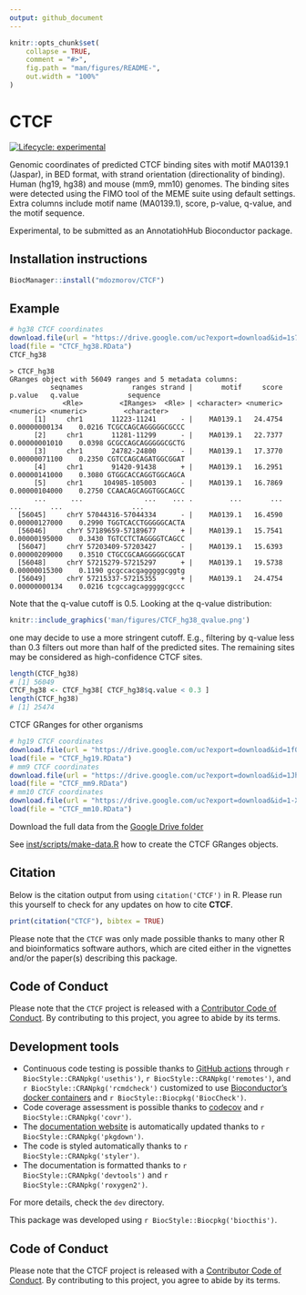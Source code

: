 ```yaml
---
output: github_document
---
```


<!-- README.md is generated from README.Rmd. Please edit that file -->

```r
knitr::opts_chunk$set(
    collapse = TRUE,
    comment = "#>",
    fig.path = "man/figures/README-",
    out.width = "100%"
)
```

# CTCF

<!-- badges: start -->
[![Lifecycle: experimental](https://img.shields.io/badge/lifecycle-experimental-orange.svg)](https://lifecycle.r-lib.org/articles/stages.html#experimental)
<!-- badges: end -->

Genomic coordinates of predicted CTCF binding sites with motif MA0139.1 
(Jaspar), in BED format, with strand orientation (directionality of binding). 
Human (hg19, hg38) and mouse (mm9, mm10) genomes. The binding sites were 
detected using the FIMO tool of the MEME suite using default settings. 
Extra columns include motif name (MA0139.1), score, p-value, q-value, and 
the motif sequence.

Experimental, to be submitted as an AnnotatiohHub Bioconductor package.

## Installation instructions

<!--
Get the latest stable `R` release from [CRAN](http://cran.r-project.org/). Then install `CTCF` using from [Bioconductor](http://bioconductor.org/) the following code:

```r
if (!requireNamespace("BiocManager", quietly = TRUE)) {
    install.packages("BiocManager")
}

BiocManager::install("CTCF")
```

And the development version from [GitHub](https://github.com/mdozmorov/CTCF) with:
-->

```r
BiocManager::install("mdozmorov/CTCF")
```

## Example

```r
# hg38 CTCF coordinates
download.file(url = "https://drive.google.com/uc?export=download&id=1s70dQy_zSSP8rsMa9VPEQS1DvUF-bA8o", destfile = "CTCF_hg38.RData")
load(file = "CTCF_hg38.RData")
CTCF_hg38
```
```
> CTCF_hg38
GRanges object with 56049 ranges and 5 metadata columns:
          seqnames            ranges strand |       motif     score       p.value   q.value            sequence
             <Rle>         <IRanges>  <Rle> | <character> <numeric>     <numeric> <numeric>         <character>
      [1]     chr1       11223-11241      - |    MA0139.1   24.4754 0.00000000134    0.0216 TCGCCAGCAGGGGGCGCCC
      [2]     chr1       11281-11299      - |    MA0139.1   22.7377 0.00000001010    0.0398 GCGCCAGCAGGGGGCGCTG
      [3]     chr1       24782-24800      - |    MA0139.1   17.3770 0.00000071100    0.2350 CGTCCAGCAGATGGCGGAT
      [4]     chr1       91420-91438      + |    MA0139.1   16.2951 0.00000141000    0.3080 GTGGCACCAGGTGGCAGCA
      [5]     chr1     104985-105003      - |    MA0139.1   16.7869 0.00000104000    0.2750 CCAACAGCAGGTGGCAGCC
      ...      ...               ...    ... .         ...       ...           ...       ...                 ...
  [56045]     chrY 57044316-57044334      - |    MA0139.1   16.4590 0.00000127000    0.2990 TGGTCACCTGGGGGCACTA
  [56046]     chrY 57189659-57189677      + |    MA0139.1   15.7541 0.00000195000    0.3430 TGTCCTCTAGGGGTCAGCC
  [56047]     chrY 57203409-57203427      - |    MA0139.1   15.6393 0.00000209000    0.3510 CTGCCGCAAGGGGGCGCAT
  [56048]     chrY 57215279-57215297      + |    MA0139.1   19.5738 0.00000015300    0.1190 gcgccacgagggggcggtg
  [56049]     chrY 57215337-57215355      + |    MA0139.1   24.4754 0.00000000134    0.0216 tcgccagcagggggcgccc
```

Note that the q-value cutoff is 0.5. Looking at the q-value distribution:

```r
knitr::include_graphics('man/figures/CTCF_hg38_qvalue.png')
```

one may decide to use a more stringent cutoff. E.g., filtering by q-value less than
0.3 filters out more than half of the predicted sites. The remaining sites may be
considered as high-confidence CTCF sites.

```r
length(CTCF_hg38)
# [1] 56049
CTCF_hg38 <- CTCF_hg38[ CTCF_hg38$q.value < 0.3 ]
length(CTCF_hg38)
# [1] 25474
```


CTCF GRanges for other organisms

```r
# hg19 CTCF coordinates
download.file(url = "https://drive.google.com/uc?export=download&id=1f0QpyzJl-cguVHmXVq-h0LNP0-I5whfZ", destfile = "CTCF_hg19.RData")
load(file = "CTCF_hg19.RData")
# mm9 CTCF coordinates
download.file(url = "https://drive.google.com/uc?export=download&id=1JhwQpD8HWt9ZHrw4qDS71_CuHwrkQrWB", destfile = "CTCF_mm9.RData")
load(file = "CTCF_mm9.RData")
# mm10 CTCF coordinates
download.file(url = "https://drive.google.com/uc?export=download&id=1-XZ4lDweP1MUC1nU8QGXwzfr38pgUQGt", destfile = "CTCF_mm10.RData")
load(file = "CTCF_mm10.RData")
```


Download the full data from the [Google Drive folder](https://drive.google.com/drive/folders/19ZXr7IETfks0OdYlmuc1Hqe700Pw3jPc?usp=sharing)

See [inst/scripts/make-data.R](inst/scripts/make-data.R) how to create the CTCF 
GRanges objects.


<!--
This is a basic example which shows you how to solve a common problem:

```r
library("CTCF")
## basic example code
```

What is special about using `README.Rmd` instead of just `README.md`? You can include R chunks like so:

```r
summary(cars)
```

You'll still need to render `README.Rmd` regularly, to keep `README.md` up-to-date.

You can also embed plots, for example:

```r
plot(pressure)
```

In that case, don't forget to commit and push the resulting figure files, so they display on GitHub!
-->

## Citation

Below is the citation output from using `citation('CTCF')` in R. Please
run this yourself to check for any updates on how to cite __CTCF__.

```r
print(citation("CTCF"), bibtex = TRUE)
```

Please note that the `CTCF` was only made possible thanks to many other R and bioinformatics software authors, which are cited either in the vignettes and/or the paper(s) describing this package.

## Code of Conduct

Please note that the `CTCF` project is released with a [Contributor Code of Conduct](http://bioconductor.org/about/code-of-conduct/). By contributing to this project, you agree to abide by its terms.

## Development tools

* Continuous code testing is possible thanks to [GitHub actions](https://www.tidyverse.org/blog/2020/04/usethis-1-6-0/)  through `r BiocStyle::CRANpkg('usethis')`, `r BiocStyle::CRANpkg('remotes')`, and `r BiocStyle::CRANpkg('rcmdcheck')` customized to use [Bioconductor's docker containers](https://www.bioconductor.org/help/docker/) and `r BiocStyle::Biocpkg('BiocCheck')`.
* Code coverage assessment is possible thanks to [codecov](https://codecov.io/gh) and `r BiocStyle::CRANpkg('covr')`.
* The [documentation website](http://mdozmorov.github.io/CTCF) is automatically updated thanks to `r BiocStyle::CRANpkg('pkgdown')`.
* The code is styled automatically thanks to `r BiocStyle::CRANpkg('styler')`.
* The documentation is formatted thanks to `r BiocStyle::CRANpkg('devtools')` and `r BiocStyle::CRANpkg('roxygen2')`.

For more details, check the `dev` directory.

This package was developed using `r BiocStyle::Biocpkg('biocthis')`.

## Code of Conduct

Please note that the CTCF project is released with a [Contributor Code of Conduct](http://bioconductor.org/about/code-of-conduct/). By contributing to this project, you agree to abide by its terms.
